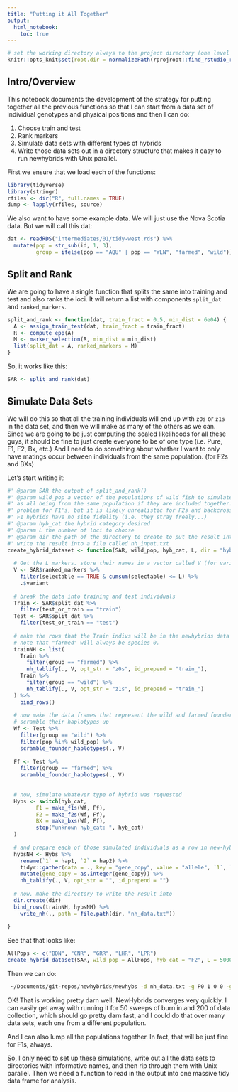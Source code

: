 ```yaml
---
title: "Putting it All Together"
output: 
  html_notebook:
    toc: true
---
```


```r
# set the working directory always to the project directory (one level up)
knitr::opts_knit$set(root.dir = normalizePath(rprojroot::find_rstudio_root_file())) 
```


## Intro/Overview

This notebook documents the development of the strategy for putting together all the previous
functions so that I can start from a data set of individual genotypes and physical positions
and then I can do:

1. Choose train and test
1. Rank markers
1. Simulate data sets with different types of hybrids 
1. Write those data sets out in a directory structure that makes it easy to run newhybrids with Unix parallel.  



First we ensure that we load each of the functions:
```r
library(tidyverse)
library(stringr)
rfiles <- dir("R", full.names = TRUE)
dump <- lapply(rfiles, source)
```

We also want to have some example data.  We will just use the Nova Scotia data. But we will
call this dat:
```r
dat <- readRDS("intermediates/01/tidy-west.rds") %>%
  mutate(pop = str_sub(id, 1, 3),
         group = ifelse(pop == "AQU" | pop == "WLN", "farmed", "wild"))
```


## Split and Rank

We are going to have a single function that splits the same into training and test 
and also ranks the loci.  It will return a list with components `split_dat` and `ranked_markers`.

```r
split_and_rank <- function(dat, train_fract = 0.5, min_dist = 6e04) {
  A <- assign_train_test(dat, train_fract = train_fract) 
  R <- compute_epp(A)
  M <- marker_selection(R, min_dist = min_dist)
  list(split_dat = A, ranked_markers = M)
}
```
So, it works like this:
```r
SAR <- split_and_rank(dat)
```

## Simulate Data Sets

We will do this so that all the training individuals will end up with `z0s` or `z1s` in the data
set, and then we will make as many of the others as we can.  Since we are going to be just computing 
the scaled likelihoods for all these guys, it should be fine to just create everyone to be of one type
(i.e. Pure, F1, F2, Bx, etc.)  And I need to do something about whether I want to only have 
matings occur between individuals from the same population. (for F2s and BXs)

Let's start writing it:
```r
#' @param SAR the output of split_and_rank()
#' @param wild_pop a vector of the populations of wild fish to simulate from. It treats them
#' as all being from the same population if they are included together.  This is not a 
#' problem for F1's, but it is likely unrealistic for F2s and backcrosses. Unless the 
#' F1 hybrids have no site fidelity (i.e. they stray freely...)
#' @param hyb_cat the hybrid category desired 
#' @param L the number of loci to choose
#' @param dir the path of the directory to create to put the result into.  It will 
#' write the result into a file called nh_input.txt
create_hybrid_dataset <- function(SAR, wild_pop, hyb_cat, L, dir = "hyb_dir") {
  
  # Get the L markers. store their names in a vector called V (for variants)
  V <- SAR$ranked_markers %>%
    filter(selectable == TRUE & cumsum(selectable) <= L) %>%
    .$variant  
  
  # break the data into training and test individuals
  Train <- SAR$split_dat %>%
    filter(test_or_train == "train")
  Test <- SAR$split_dat %>%
    filter(test_or_train == "test")
  
  # make the rows that the Train indivs will be in the newhybrids data set.
  # note that "farmed" will always be species 0. 
  trainNH <- list(
    Train %>%
      filter(group == "farmed") %>%
      nh_tablify(., V, opt_str = "z0s", id_prepend = "train_"),
    Train %>%
      filter(group == "wild") %>%
      nh_tablify(., V, opt_str = "z1s", id_prepend = "train_")
  ) %>%
    bind_rows()
  
  # now make the data frames that represent the wild and farmed founders and 
  # scramble their haplotypes up
  Wf <- Test %>%
    filter(group == "wild") %>%
    filter(pop %in% wild_pop) %>%
    scramble_founder_haplotypes(., V)
  
  Ff <- Test %>%
    filter(group == "farmed") %>%
    scramble_founder_haplotypes(., V)
  
  
  # now, simulate whatever type of hybrid was requested
  Hybs <- switch(hyb_cat,
         F1 = make_f1s(Wf, Ff),
         F2 = make_f2s(Wf, Ff),
         BX = make_bxs(Wf, Ff),
         stop("unknown hyb_cat: ", hyb_cat)
  )
  
  # and prepare each of those simulated individuals as a row in new-hybs file
  hybsNH <- Hybs %>%
    rename(`1` = hap1, `2` = hap2) %>%
    tidyr::gather(data = ., key = "gene_copy", value = "allele", `1`, `2`) %>%
    mutate(gene_copy = as.integer(gene_copy)) %>%
    nh_tablify(., V, opt_str = "", id_prepend = "")
  
  # now, make the directory to write the result into
  dir.create(dir)
  bind_rows(trainNH, hybsNH) %>%
    write_nh(., path = file.path(dir, "nh_data.txt"))
  
}
```

See that that looks like:
```r
AllPops <- c("BDN", "CNR", "GRR", "LHR", "LPR")
create_hybrid_dataset(SAR, wild_pop = AllPops, hyb_cat = "F2", L = 5000, dir = "hyb_dir")
```

Then we can do:
```sh
 ~/Documents/git-repos/newhybrids/newhybs -d nh_data.txt -g P0 1 0 0 -g p1 0 0 1 -g F1 0 1 0 -g F2 .25 .5 .25 -g BX0 .5 .5 0 -g BX1 0 .5 .5 --pi-prior fixed  1 1 1 1 1 1
```

OK!  That is working pretty darn well.  NewHybrids converges very quickly.  I can easily get away with running it for 50 sweeps of 
burn in and 200 of data collection, which should go pretty darn fast, and I could do that over many data sets, each one from 
a different population.

And I can also lump all the populations together. In fact, that will be just fine for F1s, always.  

So, I only need to set up these simulations, write out all the data sets to directories with informative names,
and then rip through them with Unix parallel.  Then we need a function to read in the output into one massive tidy 
data frame for analysis.  